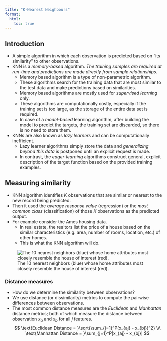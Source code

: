 ```yaml
---
title: "K-Nearest Neighbours"
format: 
  html:
    toc: true
---
```




## Introduction
- A simple algorithm in which each observation is predicted based on "its similarity" to other observations.
- KNN is a *memory-based* algorithm. *The training samples are required at run-time and predictions are made directly from sample relationships.* 
  - Memory based algorithm is a type of non-parametric algorithm.
  - These algorithms search for the training data that are most similar to the test data and make predictions based on similarities.
  - Memory based algorithms are mostly used for *supervised learning* only.
  - These algorithms are computationally costly, especially if the training set is too large, as the storage of the entire data set is required.
  - In case of a *model-based* learning algorithm, after building the model to predict the targets, the training set are discarded, so there is no need to store them. 
- KNNs are also known as *lazy learners* and can be computationally inefficient.
  - Lazy learner algorithms simply store the data and *generalizing beyond this data* is postponed until an explicit request is made.
  - In contrast, the *eager-learning* algorithms construct general, explicit description of the target function based on the provided training examples.
  
## Measuring similarity
- KNN algorithm identifies *K* observations that are similar or nearest to the new record being predicted.
- Then it used the *average response value* (regression) or the *most common class* (classification) of those *K* observations as the predicted output.
- For example consider the Ames housing data.
  - In real estate, the realtors list the price of a house based on the similar characteristics (e.g. area, number of rooms, location, etc.) of other homes.
  - This is what the KNN algorithm will do.
  
![The 10 nearest neighbors (blue) whose home attributes most closely resemble the house of interest (red).](https://bradleyboehmke.github.io/HOML/06c-knn_files/figure-html/map-homes-1.png)

### Distance measures
- How do we determine the similarity between observations? 
- We use distance (or dissimilarity) metrics to compute the pairwise differences between observations. 
- The most common distance measures are the *Euclidean* and *Manhattan* distance metrics; both of which measure the distance between observation $x_a$ and $x_b$ for all $j$ features.
$$
\text{Euclidean Distance = }\sqrt{\sum_{j=1}^P(x_{aj} - x_{bj})^2} \\\
\text{Manhattan Distance = }\sum_{j=1}^P|x_{aj} - x_{bj}|
$$

